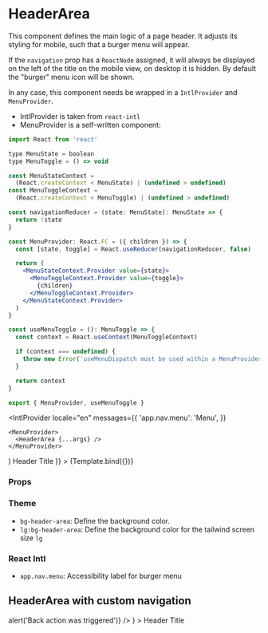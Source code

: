 
<Meta title="Components/Header/HeaderArea" component={HeaderArea} />

# HeaderArea

This component defines the main logic of a page header. It adjusts its styling for mobile, such that a burger menu will appear.

If the `navigation` prop has a `ReactNode` assigned, it will always be displayed on the left of the title on the mobile view, on desktop it is hidden. By default the "burger" menu icon will be shown.

In any case, this component needs be wrapped in a `IntlProvider` and `MenuProvider`.

- IntlProvider is taken from `react-intl`
- MenuProvider is a self-written component:

```jsx
import React from 'react'

type MenuState = boolean
type MenuToggle = () => void

const MenuStateContext =
  (React.createContext < MenuState) | (undefined > undefined)
const MenuToggleContext =
  (React.createContext < MenuToggle) | (undefined > undefined)

const navigationReducer = (state: MenuState): MenuState => {
  return !state
}

const MenuProvider: React.FC = ({ children }) => {
  const [state, toggle] = React.useReducer(navigationReducer, false)

  return (
    <MenuStateContext.Provider value={state}>
      <MenuToggleContext.Provider value={toggle}>
        {children}
      </MenuToggleContext.Provider>
    </MenuStateContext.Provider>
  )
}

const useMenuToggle = (): MenuToggle => {
  const context = React.useContext(MenuToggleContext)

  if (context === undefined) {
    throw new Error('useMenuDispatch must be used within a MenuProvider')
  }

  return context
}

export { MenuProvider, useMenuToggle }
```

  <IntlProvider
    locale="en"
    messages={{
      'app.nav.menu': 'Menu',
    }}
  >
    <MenuProvider>
      <HeaderArea {...args} />
    </MenuProvider>
  </IntlProvider>
)

<Canvas>
  <Story
    name="Default"
    args={{ children: <HeaderTitle>Header Title</HeaderTitle> }}
  >
    {Template.bind({})}
  </Story>
</Canvas>

### Props

<ArgsTable story="Default" />

### Theme

- `bg-header-area`: Define the background color.
- `lg:bg-header-area`: Define the background color for the tailwind screen size `lg`

### React Intl

- `app.nav.menu`: Accessibility label for burger menu

## HeaderArea with custom navigation

<Canvas>
  <Story name="HeaderArea with custom navigation">
    <IntlProvider
      locale="en"
      messages={{
        'app.nav.menu': 'Menu',
      }}
    >
      <MenuProvider>
        <HeaderArea
          navigation={
            <HeaderBackAction
              icon={IconArrowBack}
              label="Go to previous page"
              onClick={() => alert('Back action was triggered')}
            />
          }
        >
          <HeaderTitle>Header Title</HeaderTitle>
        </HeaderArea>
      </MenuProvider>
    </IntlProvider>
  </Story>
</Canvas>
